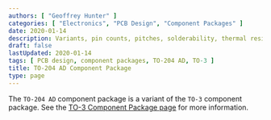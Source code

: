 ```yaml
---
authors: [ "Geoffrey Hunter" ]
categories: [ "Electronics", "PCB Design", "Component Packages" ]
date: 2020-01-14
description: Variants, pin counts, pitches, solderability, thermal resistances, dimensions, land patterns, 3D models and more info for the TO-204 AD component package.
draft: false
lastUpdated: 2020-01-14
tags: [ PCB design, component packages, TO-204 AD, TO-3 ]
title: TO-204 AD Component Package
type: page
---
```



The `TO-204 AD` component package is a variant of the `TO-3` component package. See the [TO-3 Component Package page](/pcb-design/component-packages/to-3-component-package) for more information.